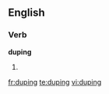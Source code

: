 
==English==

===Verb===
'''duping'''

# {{present participle of|[[dupe]]}}

[[fr:duping]]
[[te:duping]]
[[vi:duping]]